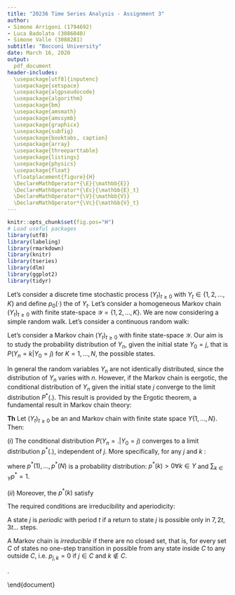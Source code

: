 ```yaml
---
title: "20236 Time Series Analysis - Assignment 3"
author:
- Simone Arrigoni (1794692)
- Luca Badolato (3086040)
- Simone Valle (3088281)
subtitle: "Bocconi University"
date: March 16, 2020
output: 
  pdf_document
header-includes:
  \usepackage[utf8]{inputenc}
  \usepackage{setspace}
  \usepackage{algpseudocode}
  \usepackage{algorithm}
  \usepackage{bm}
  \usepackage{amsmath}
  \usepackage{amssymb}
  \usepackage{graphicx}
  \usepackage{subfig}
  \usepackage{booktabs, caption}
  \usepackage{array}
  \usepackage{threeparttable}
  \usepackage{listings}
  \usepackage{physics}
  \usepackage{float}
  \floatplacement{figure}{H}
  \DeclareMathOperator*{\E}{\mathbb{E}}
  \DeclareMathOperator*{\Ec}{\mathbb{E}_t}
  \DeclareMathOperator*{\V}{\mathbb{V}}
  \DeclareMathOperator*{\Vc}{\mathbb{V}_t}
---
```


```r
knitr::opts_chunk$set(fig.pos="H")
# Load useful packages
library(utf8)
library(labeling)
library(rmarkdown)
library(knitr)
library(tseries)
library(dlm)
library(ggplot2)
library(tidyr)
```

\section{Exercise 1}
Let's consider a discrete time stochastic process $(Y_{t})_{t\geq0}$ with $Y_{t} \in \{1,2,...,K\}$ and define $p_{0}(\cdot)$ the \textit{initial distribution} of $Y_{t}$.
\begin{itemize}
\item $Y_{t}$ is a Markov chain, (or \textit{Markov process}), if $Y_{0} \sim p_{0}(\cdot)$ and $Y_{t}$ depends on the past observations through $Y_{t-1}$ and only through it. In other words, if $Y_{t}$ is conditionally independent on $(Y_{0}, ..., Y_{t-2})$ given $Y_{t-1}$.
\item The set $\mathcal{Y}$ of all possible values taken by the process $Y_{t}$ is defined \textit{State Space} of Markov process.
\item An example of a Markov chain is that of independent trials, which is a useful model for categorical time series.
Other examples are the simple random walk and the continuous random walk among discrete time processes or Brownian motions and Poisson point processes among continuous time processes.
\end{itemize}

\section{Exercise 2}
Let's consider a homogeneous Markov chain $(Y_{t})_{t\geq0}$ with finite state-space $\mathcal{Y}=\{1,2,...,K\}$.
\begin{itemize}
\item The initial distribution $p_{0}$ is the probability distribution of the process at time $t=0$, i.e. $Y_{0} \sim p_{0}$.
The transition matrix $\textbf{P}$ collects the \textit{transition probabilities} $p_{ij}=P(Y_{t}=j|Y_{t-1}=i)$ for every $t\geq0$ and for every $i,j \in \mathcal{Y}$, i.e. the probabilities of $Y$ of moving from state $i$ at time $t-1$ to state $j$ at time $t$.
For non-homogeneous Markov chains the transition matrix can be different for any $t$, i.e. $\textbf{P}_{t_{1}} \ne \textbf{P}_{t_{2}}$.
\item Suppose that $K=3$, the conditional distribution of $Y_2=1$ given $y_1$ and $y_2$ is:
\begin{equation*}
P(Y_{2}=1 \; | \; Y_{1}=2, Y_{0}=2) = P(Y_{2}=1 \; | \; Y_{1}=2) = p_{2,1}
\end{equation*}
\item Also, the joint probability distribution $P(\underline{\mathbf{Y}}=\underline{\mathbf{y}})$ is defined as:
\begin{equation*}
\begin{split}
P(\underline{\mathbf{Y}}=\underline{\mathbf{y}})\\
=P(Y_{0}&=2, Y_{1}=2, Y_{3}=1, Y_{4}=2, Y_{5}=2, Y_{6}=2, Y_{7}=1, Y_{8}=3) \\
= & P(Y_{1}=2 \; | \; Y_{0}=2) \; P(Y_{3}=1 \; | \; Y_{1}=2, Y_{0}=2) \; P(Y_{4}=2 \; | \; Y_{3}=1, Y_{1}=2, Y_{0}=2) \\ & \; P(Y_{5}=2 \; | \; Y_{4}=2, Y_{3}=1,  Y_{1}=2, Y_{0}=2) \; P(Y_{6}=2 \; | \; Y_{5}=2, Y_{4}=2, Y_{3}=1, Y_{1}=2, Y_{0}=2) \\ & \; P(Y_{7}=1 \; | \; Y_{6}=2, Y_{5}=2, Y_{4}=2, Y_{3}=1, Y_{1}=2, Y_{0}=2) \\ & \; P(Y_{8}=3 \; | \; Y_{7}=1, Y_{6}=2, Y_{5}=2, Y_{4}=2, Y_{3}=1, Y_{1}=2, Y_{0}=2) \\
= & \; P(Y_{1}=2 \; | \; Y_{0}=2) \; P(Y_{3}=1 \; | \; Y_{1}=2) P(Y_{4}=2 \; | \; Y_{3}=1) \; P(Y_{5}=2 \; | \; Y_{4}=2) \\ & \; P(Y_{6}=2 \; | \; Y_{5}=2) \; P(Y_{7}=1 \; | \; Y_{6}=2) \; P(Y_{8}=3 \; | \; Y_{7}=1) \\
= & \; (p_{2,2})(p_{2,1})(p_{1,2})(p_{2,2})(p_{2,2})(p_{2,1})(p_{1,3}) \\
= & \; (p_{1,2})(p_{1,3})(p_{2,1}^{2})(p_{2,2}^{3})
\end{split}
\end{equation*}

\item This is the solution by S.A.
\begin{align*}
    P(\underline{\mathbf{Y}}=\underline{\mathbf{y}}) &= P(Y_{0}=2, Y_{1}=2, Y_{3}=1, Y_{4}=2, Y_{5}=2, Y_{6}=2, Y_{7}=1, Y_{8}=3)\\
    &= P_{y_0}(y_1) \; P_{y_1}(y_3) \; P_{y_3}(y_4) \; ... \; P_{y_7}(y_8)\\
    &= p_{2,2}\; \biggl[\sum_{j=1}^{3} P(T_{3}=1 \;|\; Y_{2}=j,Y_{1}=2)\biggr] \; p_{1,2}\ p_{2,2}\ p_{2,2}\ p_{2,1}\ p_{1,3}\\
    &= p_{1,2}\ p_{2,2}^2\ p_{2,2}\ p_{2,1}\ p_{1,3}\ (p_{1,2}\ p_{1,1} + p_{2,2}\ p_{2,1} + p_{2,3}\ p_{3,1})
\end{align*}
\end{itemize}


\section{Exercise 3}
We are now considering a simple random walk.
\begin{itemize}
\item The process $(Y_{t})_{t\geq0}$ is not stationary. Indeed, the variance is not constant and it explodes with increasing $t$

From the random walk equation $Y_t=Y_{t-1}+Z_t$, by recursively substituting for each $t$, we obtain,
\begin{align*}
    Y_t = Y_{t-1}+Z_t =Y_{t-2}+Z_{t-1}+Z_t=...=Y_0+\sum_{k=1}^{t}Z_k
\end{align*}

Since the random gain is distributed as
\begin{align*}
\begin{split}
    Z_t=
    \begin{cases}
      +1, & \text{w.p.}\ p \\
      -1, & \text{w.p.}\ (1-p)
    \end{cases}
    \quad \forall t
\end{split}
 \end{align*}
Hence, $\E[Z_t]=2p-1$ and $\V[Z_t]=4p(1-p)$ for each $t$

Then, the unconditional first and second moments of $Y_t$ are
\begin{align*}
    \begin{split}
        \E[Y_t]=y_0+\sum_{k=1}^{t}\E[Z_k]=y_0+t(2p-1) \; , \quad & \quad  \V[Y_t]=\sum_{k=1}^{t}\V[Z_k]=4p(1-p)t
    \end{split}
\end{align*}
with both $\E[Y_t], \; \V[Y_t]\rightarrow\infty$ as $t\rightarrow\infty$.
\item The process $(Y_{t})_{t\geq0}$ is a Markov chain, as it has the Markov property, namely $Y_{t}$ depends on the past observation only through $Y_{t-1}$. Indeed, conditionally on the trajectory $(y_{0}, Y_{1}=y_{1},...,Y_{t-1}=i)$, the probability law of the capital $Y_{t}$ at the next step does not depend on the entire trajectory but only on the position reached at time $t-1$, that is $Y_{t-1}=i$.
\end{itemize}

\section{Exercise 4}
Let's consider a continuous random walk:
\begin{equation*}
Y_{t}=Y_{t+1}+Z_{t} \qquad Z_{t} \overset{i.i.d.}{\sim} N(\mu,\sigma^{2}).
\end{equation*}
\begin{itemize}
\item The mean function $\mu(t)=\E[Y_t]$ is
\begin{align*}
    \mu(t)=\E[Y_t]=\E\biggl[y_0+\sum_{k=1}^{t}Z_k\biggr]=y_0+t\mu
\end{align*}

Similarly, the variance function $\sigma^2(t)=\V(Y_t)$ is
\begin{align*}
    \sigma^2(t)=\V[Y_t]=\V\biggl[y_0+\sum_{k=1}^{t}Z_k\biggr]=t\sigma^2
\end{align*}

The process $(Y_{t})_{t\geq0}$ is not weakly stationary because both the mean and variance functions shown above are not constant and diverge as time goes by.
\item The process $(Y_{t})_{t\geq0}$ satisfies the Markov property and is thus a Markov chain. Indeed, $Y_{t}$ depends on the past observation only through $Y_{t-1}$. Moreover, $Y_t$ is a sufficient statistic for the filtration $\mathcal{F}_{t-1}$
\item However, the process $(Y_t)$ is Integrated of order 1, implying by definition of integration that  $(R_{t})$ is, in fact, stationary.

Indeed,

\begin{align*}
    R_t:=Y_t - Y_{t-1}=Z_t \; , \quad Z_{t}\overset{i.i.d.}{\sim}N(\mu,\sigma^2) 
\end{align*}

Follows that the mean and variance function of $R_t$ are constant over time, that is
\begin{align*}
    \begin{split}
        \E[R_t]=\E[Z_t]=\mu \; , \quad  \V[R_t]=\V[Z_t]=\sigma^2 \quad \forall t
    \end{split}
\end{align*}
\end{itemize}

\section{Exercise 5}
\begin{itemize}
\item Knowing the state-space, the initial value and the transition matrix, the probability that $Y_{2}=2$ can be obtained as follows:
\begin{equation*}
\begin{split}
P(Y_{2}=2)
& = \sum_{i=1}^{3} P(Y_{2}=2 \; | \; Y_{1}=i) \; P(Y_{1}=i \; | \; Y_{0}=1) \\
& = \sum_{i=1}^{3} p_{1,i} \; p_{i,2} = p_{1,1} \; p_{1,2} + p_{1,2} \; p_{2,2} + p_{1,3} \; p_{3,2} \\
& = 0.6 \cdot 0.4 + 0.4 \cdot 0.7 + 0 \cdot 0.1 = 0.52
\end{split}
\end{equation*}
\item We also have that:
\begin{equation*}
\begin{split}
P(Y_{1}=1 \; | \; Y_{2}=2, Y_{0}=1) 
& = \frac{P(Y_{2}=2 \; | \; Y_{1}=1, Y_{0}=1) \; P(Y_{1}=1 \; | \; Y_{0}=1)}{P(Y_{2}=2)} \\
& = \frac{P(Y_{2}=2 \; | \; Y_{1}=1) \; P(Y_{1}=1 \; | \; Y_{0}=1)}{P(Y_{2}=2)} \\
& = \frac{p_{1,1} \; p_{1,2}}{P(Y_{2}=2)} = \frac{0.6 \cdot 0.4}{0.52} = 0.4615
\end{split}
\end{equation*}
\end{itemize}

\section{Exercise 6}
\begin{itemize}
\item The state-space of the given Markov chain is $\mathcal{Y}=\{1,2,3\}$.
\item The marginal probability distribution of $Y_{2}$, given the starting value $Y_{0}=1$ is:
\begin{equation*}
\begin{split}
P(Y_{2}=i \; | \; Y_{0}=1)
& =
\begin{cases}
\sum_{j=1}^{3} P(Y_{2}=1 \; | \; Y_{1}=j) \; P(Y_{1}=j \; | \; Y_{0}=1) \qquad \text{if $i=1$} \\
\sum_{j=1}^{3} P(Y_{2}=2 \; | \; Y_{1}=j) \; P(Y_{1}=j \; | \; Y_{0}=1) \qquad \text{if $i=2$} \\
\sum_{j=1}^{3} P(Y_{2}=3 \; | \; Y_{1}=j) \; P(Y_{1}=j \; | \; Y_{0}=1) \qquad \text{if $i=3$}
\end{cases} \\
& = 
\begin{cases}
0.48 \qquad \text{if $i=1$} \\
0.48 \qquad \text{if $i=2$} \\
0.04 \qquad \text{if $i=3$}
\end{cases}
\end{split}
\end{equation*}
\end{itemize}

\section{Exercise 7}
\begin{itemize}
\item We have that:
\begin{equation*}
\begin{split}
P(Y_{1}=2, Y_{2}=1 \; | \; Y_{0}=1)
& = P(Y_{1}=2 \; | \; Y_{0}=1) \; P(Y_{2}=1 \; | \; Y_{1}=2) \\
& = p_{1,2} \; p_{2,1} = 0.4 \cdot 0 = 0
\end{split}
\end{equation*}
\item The above Markov chain is irreducible since there are no closed sets, that is there is no set $C$ of states for which no one-step transition is possible from any state inside $C$ to any state outside $C$.
\end{itemize}


\section{Exercise 8}
Let's consider a Markov chain $(Y_{t})_{t \geq 0}$ with finite state-space $\mathcal{Y}$. Our aim is to study the probability distribution of $Y_n$, given the initial state $Y_0 = j$, that is $P(Y_n = k | Y_0 = j)$ for $K = 1, ..., N$, the possible states. 

In general the random variables $Y_n$ are not identically distributed, since the distribution of $Y_n$ varies with $n$. However, if the Markov chain is eergotic, the conditional distribution of $Y_n$ given the initial state $j$ converge to the limit distribution $P ^ {\ast} (.)$. This result is provided by the Ergotic theorem, a fundamental result in Markov chain theory: 
\medskip


**Th** Let $(Y_{t})_{t \geq 0}$ be an \textbf{irriducible} and \textbf{aperiodic} Markov chain with finite state space $\textit{Y}\{ 1, ..., N \}$. Then:


$(i)$ The conditional distribution $P(Y_n = . | Y_0 = j)$ converges to a limit distribution $p ^ {\ast} (.)$, independent of $j$. More specifically, for any $j$ and $k$ :

\begin{center}
$\lim_{n \to \inf} P(Y_n = k | Y_0 = j) = p ^ {\ast} (k) > 0$
\end{center}


where $p ^ {\ast} (1), ... ,p ^ {\ast} (N)$ is a probability distribution: $p ^ {\ast} (k) > 0 \forall k \in \textit{Y}$ and $\sum_{k \in \textit{Y}} p^{\ast} = 1$.

$(ii)$ Moreover, the $p^{\ast} (k)$ satisfy
\begin{center}
$p^{\ast} (k) = \sum_{i \in \textit{Y}} p^{\ast} (i) p_{i, k}.$
\end{center}


\bigskip

The required conditions are irreducibility and aperiodicity: 

A state $j$ is *periodic* with period $t$ if a return to state $j$ is possible only in $7, 2t, 3t ...$ steps. 

A Markov chain is *irreducible* if  there are no closed set, that is, for every set $C$ of states no one-step transition in possible from any state inside $C$ to any outside $C$, i.e. $p_{j,k} = 0$ if $j \in C$ and $k \notin C$.


\section{Exercise 9}
\begin{itemize}

\item Given the assumption of homogeneity, it is possible to sum all the counts, obtaining the following matrix of transition counts:

\begin{center}
 \begin{tabular}{|c|c|c|c|c|}
\hline 
 & 1 & 2 & 3 &  \\ 
\hline 
1 & 105 & 10 & 15 & 130 \\ 
\hline 
2 & 40 & 55 & 25 & 120 \\ 
\hline 
3 & 25 & 55 & 70 & 150 \\ 
\hline 
\end{tabular} 
\end{center}

The MLE of $p_{3,1}$, given by $\hat{p}_{i,j} = \frac{n_{i,j}}{n_{i,+}}$, is:
\begin{equation*}
\hat{p}_{3,1}=\frac{25}{150}=\frac{1}{6}=0.1\overline{6}.
\end{equation*}

\item The asymptotic confidence interval of level 0.95 for $p_{3,1}$ is:
\begin{equation*}
\begin{split}
\bigg[\hat{p}_{3,1}-1.96\sqrt{\frac{\hat{p}_{3,1}(1-\hat{p}_{3,1})}{n_{3,+}}}\text{;} \; \hat{p}_{3,1}+1.96\sqrt{\frac{\hat{p}_{3,1}(1-\hat{p}_{3,1})}{n_{3,+}}}\bigg]
& = \bigg[\frac{1}{6}-1.96\sqrt{\frac{\frac{1}{6}\cdot\frac{5}{6}}{150}}\text{;} \; \frac{1}{6}+1.96\sqrt{\frac{\frac{1}{6}\cdot\frac{5}{6}}{150}}\bigg] \\
& = \big[0.16667-1.96 \cdot 0.05270 \text{;} \; 0.16667+1.96 \cdot 0.05270\big] \\
& = \big[0.063378 \text{;} \; 0.269962\big]
\end{split}
\end{equation*}

\item Relaxing the homogeneity assumption for the Markov chain, the MLEs of $p_{3,1}(t)$ for $t=1,2$ are:
\begin{equation*}
\begin{split}
& \hat{p}_{3,1}(1)=\frac{10}{55}=0.\overline{18} \\
& \hat{p}_{3,1}(2)=\frac{10}{40}=0.25
\end{split}
\end{equation*}

\end{itemize}


\section{Exercise 10}

\begin{itemize}

\item First, we estimate the transition matrix $P$ based on the data, that is: 

\begin{center}
 \begin{tabular}{|c|c|c|c|}
\hline 
 & 1 & 2 & 3 \\ 
\hline 
1 & 30/120 & 20/120 & 40/120  \\ 
\hline 
2 & 20/120 & 80/120 & 20/120  \\ 
\hline 
3 & 20/160 & 120/160 & 20/160  \\ 
\hline 
\end{tabular} 
\end{center}

simplifying, we obtain: 

\begin{center}
 \begin{tabular}{|c|c|c|c|}
\hline 
 & 1 & 2 & 3 \\ 
\hline 
1 & 0.5 & $0.1\overline{6}$ & $0.3\overline{3}$  \\ 
\hline 
2 & $0.1\overline{6}$ & $0.6\overline{6}$ & $0.1\overline{6}$  \\ 
\hline 
3 & 0.125 & 0.75 & 0.125  \\ 
\hline 
\end{tabular} 
\end{center}

Hence, we have that:

$P(Y_{1,1}=1, Y_{1,2}=3, Y_{1,3}=3, Y_{1,4}=2 \; | \; Y_{1,0}=1; \text{\textbf{P}}) =$

$P(Y_{1,1}=1 \; | \; Y_{1,0}=1; \text{\textbf{P}}) P(Y_{1,2}=3 \; | \; Y_{1,1}=1; \text{\textbf{P}}) P(Y_{1,3}=1 \; | \; Y_{1,2}=3; \text{\textbf{P}}) P(Y_{1,4}=2 \; | \; Y_{1,3}=3; \text{\textbf{P}})=$ 

$= 0.5 \cdot 0.3\overline{3} \cdot 0.125 \cdot 0.75 = 0.01547$ . 

\item Assuming that the initial values $y_{k,0}$ are fixed, the likelihood is: 
\medskip
\begin{center}
$L((p_{i,j}); y_1 , ..., y_n, \textit{initial values}) =$

$=p(y_1 , ..., y_n; (p_{i,j}), \textit{initial values}) =$

$= \prod_{k=1}^{n} p(y_k ; (p_{i,j}))=$

$= \prod_{i=1}^{N} \prod_{j=1}^{N} p_{i,j}^{n_{i,j}}$. 
\medskip
\end{center}

To obtain the MLEs we have to mazimize this expression with respect to the $p_{i,j}$, with the constraint $p_{i,j} \geq 0$ and $\sum_{j=1}^{N} p_{i,j} = 1$. Being the likelihood previously obtained proportional to the product of multinomial distributions with parameters $n_{i, +}$ and $(p_{i,1}, ..., p_{i,N})$, the problem of finding the MLEs of the $p_{i,j}$ reduces to computing the MLEs for the probabilities $(p_{i,1}, ..., p_{i,N})$ of independent Multinomial distributions, which are: 

\begin{center}
$\hat{p}_{i,j} = \frac{n_{i,j}}{n_{i,+}}, \; \; \; \; j = 1, ..., N$
\end{center}
for $i = 1, ..., N$. 



\item The MLEs of $p_{i,j}$ are the ones computed before in the estimated transtion matrix P: 

\begin{center}
$P(Y_3 = 2 | Y_2 = 1) = 0.1\overline{6}$.
\end{center}

\item The asymptotic confidence interval of level 0.90 is :

\begin{center}
$\bigg[\hat{p}_{1,2}-1.65\sqrt{\frac{\hat{p}_{1,2}(1-\hat{p}_{1,2})}{n_{1,+}}}\text{;} \; \hat{p}_{1,2}+1.65\sqrt{\frac{\hat{p}_{1,2}(1-\hat{p}_{1,2})}{n_{1,+}}}\bigg]=$

$= \bigg[0.1\overline{6} -1.65\sqrt{\frac{0.1\overline{6}(1-0.1\overline{6})}{120}}\text{;} \; 0.1\overline{6}+1.65 \sqrt{\frac{0.1\overline{6}(1-0.1\overline{6})}{120}}\bigg]=$

$= \big[0.11083 \text{;} \; 0.22317\big]$
\end{center}

\end{itemize}.

\end{document}



